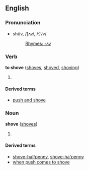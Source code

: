 ==English==
===Pronunciation===
*shŭv, /ʃʌv/, /<tt>SVv</tt>/
*:[[Rhymes:English:-ʌv|Rhymes: -ʌv]]

===Verb===
'''to shove''' ([[shoves]], [[shoved]], [[shoving]])

# {{stub}}

====Derived terms====
*[[push and shove]]

===Noun===
'''shove''' ([[shoves]])

# {{stub}}

====Derived terms====
*[[shove-halfpenny]], [[shove-ha'penny]]
*[[when push comes to shove]]